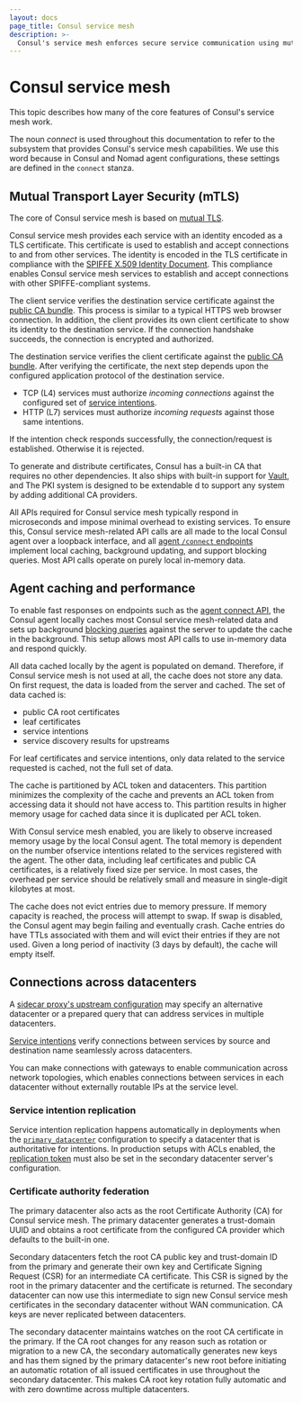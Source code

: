 ```yaml
---
layout: docs
page_title: Consul service mesh
description: >-
  Consul's service mesh enforces secure service communication using mutual TLS (mTLS) encryption and explicit authorization. Learn how the service mesh certificate authorities, intentions, and agents work together to provide Consul’s service mesh capabilities.
---
```


# Consul service mesh

This topic describes how many of the core features of Consul's service mesh work.

The noun _connect_ is used throughout this documentation to refer to the subsystem that provides Consul's service mesh capabilities. We use this word because in Consul and Nomad agent configurations, these settings are defined in the `connect` stanza.

## Mutual Transport Layer Security (mTLS)

The core of Consul service mesh is based on [mutual TLS](https://en.wikipedia.org/wiki/Mutual_authentication).

Consul service mesh provides each service with an identity encoded as a TLS certificate. This certificate is used to establish and accept connections to and from other
services. The identity is encoded in the TLS certificate in compliance with the [SPIFFE X.509 Identity Document](https://github.com/spiffe/spiffe/blob/master/standards/X509-SVID.md).
This compliance enables Consul service mesh services to establish and accept connections with other SPIFFE-compliant systems.

The client service verifies the destination service certificate against the [public CA bundle](/consul/api-docs/connect/ca#list-ca-root-certificates). This process is similar to a typical HTTPS web browser connection. In addition, the client provides its own client certificate to show its identity to the destination service. If the connection handshake succeeds,
the connection is encrypted and authorized.

The destination service verifies the client certificate against the [public CA bundle](/consul/api-docs/connect/ca#list-ca-root-certificates). After verifying the
certificate, the next step depends upon the configured application protocol of the destination service.

- TCP (L4) services must authorize _incoming connections_ against the configured set of [service intentions](/consul/docs/secure-mesh/intention).
- HTTP (L7) services must authorize _incoming requests_ against those same intentions.

If the intention check responds successfully, the connection/request is established. Otherwise it is rejected.

To generate and distribute certificates, Consul has a built-in CA that requires no other dependencies. It also ships with built-in support for [Vault](/consul/docs/secure-mesh/certificate/vault), and The PKI system is designed to be extendable d to support any system by adding additional CA providers.

All APIs required for Consul service mesh typically respond in microseconds and impose minimal overhead to existing services. To ensure this, Consul service mesh-related API calls
are all made to the local Consul agent over a loopback interface, and all [agent `/connect` endpoints](/consul/api-docs/agent/connect) implement local caching, background
updating, and support blocking queries. Most API calls operate on purely local in-memory data.

## Agent caching and performance

To enable fast responses on endpoints such as the [agent connect API](/consul/api-docs/agent/connect), the Consul agent locally caches most Consul service mesh-related
data and sets up background [blocking queries](/consul/api-docs/features/blocking) against the server to update the cache in the background. This setup allows most API calls to use in-memory data and respond quickly.

All data cached locally by the agent is populated on demand. Therefore, if Consul service mesh is not used at all, the cache does not store any data. On first request, the data is loaded from the server and cached. The set of data cached is:

- public CA root certificates
- leaf certificates
- service intentions
- service discovery results for upstreams

For leaf certificates and service intentions, only data related to the service requested is cached, not the full set of data.

The cache is partitioned by ACL token and datacenters. This partition minimizes the complexity of the cache and prevents an ACL token from accessing data it should not have access to. This partition results in higher memory usage for cached data since it is duplicated per ACL token.

With Consul service mesh enabled, you are likely to observe increased memory usage by the local Consul agent. The total memory is dependent on the number ofservice  intentions
related to the services registered with the agent. The other data, including leaf certificates and public CA certificates, is a relatively fixed size per service. In most cases, the overhead per service should be relatively small and measure in single-digit kilobytes at most.

The cache does not evict entries due to memory pressure. If memory capacity is reached, the process will attempt to swap. If swap is disabled, the Consul agent may begin failing and eventually crash. Cache entries do have TTLs associated with them and will evict their entries if they are not used. Given a long period of inactivity (3 days by default), the cache will empty itself.

## Connections across datacenters

A [sidecar proxy's upstream configuration](/consul/docs/connect/proxies/proxy-config-reference#upstream-configuration-reference) may specify an alternative datacenter or a prepared query that can address services in multiple datacenters.

[Service intentions](/consul/docs/secure-mesh/intention) verify connections between services by source and destination name seamlessly across datacenters.

You can make connections with gateways to enable communication across network topologies, which enables connections between services in each datacenter without externally routable IPs at the service level.

### Service intention replication

Service intention replication happens automatically in deployments when the [`primary_datacenter`](/consul/docs/reference/agent/configuration-file/general#primary_datacenter) configuration to specify a datacenter that is authoritative for intentions. In production setups with ACLs enabled, the
[replication token](/consul/docs/reference/agent/configuration-file/acl#acl_tokens_replication) must also be set in the secondary datacenter server's configuration.

### Certificate authority federation

The primary datacenter also acts as the root Certificate Authority (CA) for Consul service mesh. The primary datacenter generates a trust-domain UUID and obtains a root certificate
from the configured CA provider which defaults to the built-in one.

Secondary datacenters fetch the root CA public key and trust-domain ID from the primary and generate their own key and Certificate Signing Request (CSR) for an intermediate CA certificate. This CSR is signed by the root in the primary datacenter and the certificate is returned. The secondary datacenter can now use this intermediate to sign new Consul service mesh certificates in the secondary datacenter without WAN communication. CA keys are never replicated between datacenters.

The secondary datacenter maintains watches on the root CA certificate in the
primary. If the CA root changes for any reason such as rotation or migration to
a new CA, the secondary automatically generates new keys and has them signed by
the primary datacenter's new root before initiating an automatic rotation of all
issued certificates in use throughout the secondary datacenter. This makes CA
root key rotation fully automatic and with zero downtime across multiple
datacenters.
